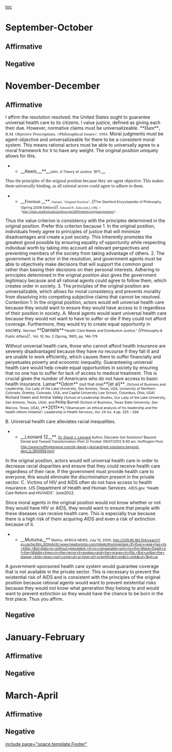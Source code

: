[[toc]]
=September-October= 
==Affirmative== 
==Negative== 

=November-December= 
==Affirmative== 
I affirm the resolution resolved: the United States ought to guarantee universal health care to its citizens.
I value justice, defined as giving each their due. However, normative claims must be universalizeable.
<span class="Underline">**<span style="font-family: 'Times New Roman',serif; font-size: 12pt;">Hare</span>**</span><span style="font-family: 'Times New Roman',serif; font-size: 12pt;">, </span><span style="font-family: 'Times New Roman',serif; font-size: 10pt;">R.M. Objective Prescriptions. //Philosophical Issues//. 1993.</span>
Moral judgments must be agent-objective and universalizeable for there to be a consistent moral system. This means rational actors must be able to universally agree to a moral framework for it to have any weight. The original position uniquely allows for this.
**__<span style="font-size: 10pt;">Rawls,</span>__**__<span style="font-size: 8pt;">John. A Theory of Justice. 1971.</span>__
<span style="background-color: white; font-family: 'Times New Roman',serif;">Thus the principles of the original position because they are agent objective. This makes them universally binding, as all rational actors could agree to adhere to them.</span>
**__<span style="background-color: white; font-family: 'Times New Roman',serif;">Freeman </span>__**<span style="background-color: white; font-family: 'Times New Roman',serif; font-size: 8pt;">, Samuel, "Original Position",</span> //<span style="background-color: white; font-size: 8pt;">The Stanford Encyclopedia of Philosophy (Spring 2009 Edition)</span>//<span style="background-color: white; font-family: 'Times New Roman',serif; font-size: 8pt;">, Edward N. Zalta (ed.), URL = <http://plato.stanford.edu/archives/spr2009/entries/original-position/>.</span>
Thus the value criterion is consistency with the principles determined in the original position.
Prefer this criterion because
1. In the original position, individuals freely agree to principles of justice that will minimize disadvantages and create a just society. This inherently promotes the greatest good possible by ensuring equality of opportunity while respecting individual worth by taking into account all relevant perspectives and preventing members of the society from taking advantage of others.
2. The government is the actor in the resolution, and government agents must be able to objectively make decisions that will support the common good rather than basing their decisions on their personal interests. Adhering to principles determined in the original position also gives the government legitimacy because and all rational agents could agree to follow them, which creates order in society.
3. The principles of the original position are universalizable, which allows for moral consistency and prevents morality from dissolving into competing subjective claims that cannot be resolved.
Contention 1: In the original position, actors would will universal health care because they would want to ensure they would have access to it regardless of their position in society.
A. Moral agents would want universal health care because they would not want to have to suffer or die if they could not afford coverage. Furthermore, they would try to create equal opportunity in society.
<span style="font-size: 8pt;">Norman </span>**<span style="font-size: 12pt;">Daniels</span>**<span style="font-size: 8pt;">“Health-Care Needs and Distributive Justice.” </span>//<span style="font-size: 8pt;">Philosophy & Public Affairs</span>//<span style="font-size: 8pt;"> , Vol. 10, No. 2 (Spring, 1981), pp. 146-179</span>

Without universal health care, those who cannot afford health insurance are severely disadvantaged because they have no recourse if they fall ill and are unable to work efficiently, which causes them to suffer financially and perpetuates poverty and economic inequality. Guaranteeing universal health care would help create equal opportunities in society by ensuring that no one has to suffer for lack of access to medical treatment. This is crucial given the number of Americans who do not have access to basic health insurance.
Lamar**Odom** <span style="font-size: 9pt;">(not that one)</span>**[et al]**<span style="font-size: 8pt;">, (School of Business and Leadership, Our Lady of the Lake University, San Antonio, Texas, USA, University of Northern Colorado, Greeley, Colorado, USA, and Capital University Law School, Columbus, Ohio, USA) </span><span style="font-size: 9pt;">Richard Owen and Amina Valley</span><span style="font-size: 8pt;"> (School of Leadership Studies, Our Lady of the Lake University, San Antonio, Texas, USA), and </span><span style="font-size: 9pt;">Phillip Burrell</span><span style="font-size: 8pt;"> (School of Business, Texas State University, San Marcos, Texas, USA), (</span>**2011**<span style="font-size: 8pt;">),"Obamacare: an ethical analysis of his leadership and the health reform initiative", Leadership in Health Services, Vol. 24 Iss: 4 pp. 325 – 336</span>

B. Universal health care alleviates racial inequalities.
**__Leonard 12__**<span style="font-size: 8pt;">. </span><span style="color: windowtext; font-size: 8pt; text-decoration: none;">[[http://www.huffingtonpost.com/dr-david-j-leonard|Dr. David J. Leonard]]</span><span style="font-size: 8pt;"> Author, Educator Got Solutions? Beyond Denial and Toward Transformation (Part 2) Posted: 09/07/2012 9:40 am. Huffington Post. </span><span style="font-size: 8pt;">[[http://www.huffingtonpost.com/dr-david-j-leonard/got-solutions-beyond-deni_b_1850958.html]]</span>

In the original position, actors would will universal health care in order to decrease racial disparities and ensure that they could receive health care regardless of their race. If the government must provide health care to everyone, this would eliminate the discrimination present in the private sector.
C. Victims of HIV and AIDS often do not have access to health insurance.
<span style="font-family: Calibri,sans-serif; font-size: 11pt;">US Department of Health and Human Services</span><span style="font-family: Calibri,sans-serif;">. </span><span style="font-family: Calibri,sans-serif; font-size: 9pt;">AIDS.gov. “Health Care Reform and HIV/AIDS”. June</span><span style="font-family: Calibri,sans-serif; font-size: 10pt;">2012.</span>

Since moral agents in the original position would not know whether or not they would have HIV or AIDS, they would want to ensure that people with these diseases can receive health care. This is especially true because there is a high risk of them acquiring AIDS and even a risk of extinction because of it.
**__Mutuma__**<span style="font-size: 8pt;"> Mathiu, AFRICA NEWS, July 15, 2000, http://209.85.165.104/search?q=cache:6tm_9OIp4c8J:www.healtoronto.com/mbeki/Kommentare.rtf+Every+age+has+its+killer.+But+Aids+is+without+precedent.+It+is+comparable+only+to+the+Black+Death+of+the+Middle+Ages+in+the+terror+it+evokes+and+the+graves+it+fills.+But+unlike+the+plague,+Aids+does+not+come+at+a+time+of+scientific&hl=en&ct=clnk&cd=1&gl=us</span>

A government-sponsored health care system would guarantee coverage that is not available in the private sector. This is necessary to prevent the existential risk of AIDS and is consistent with the principles of the original position because rational agents would want to prevent existential risks because they would not know what generation they belong to and would want to prevent extinction so they would have the chance to be born in the first place. Thus you affirm.
==Negative== 

=January-February= 
==Affirmative== 
==Negative== 

=March-April= 
==Affirmative== 
==Negative== 

[[include page="space.template.Footer"]]